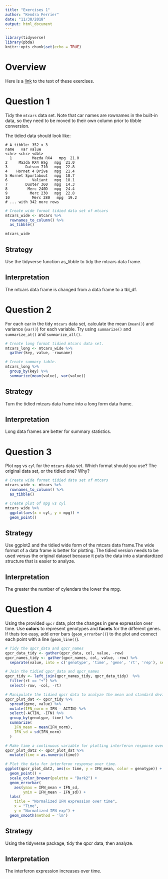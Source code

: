```yaml
---
title: "Exercises 1"
author: "Kendra Ferrier"
date: "11/30/2018"
output: html_document
---
```

  
```r
library(tidyverse)
library(pbda)
knitr::opts_chunk$set(echo = TRUE)
```

# Overview

Here is a [link](https://raw.githubusercontent.com/IDPT7810/practical-data-analysis/master/vignettes/problem-set-1.Rmd) to the text of these exercises.

# Question 1

Tidy the `mtcars` data set. Note that car names are rownames in the built-in data, so they need to be moved to their own column prior to tibble conversion.

The tidied data should look like:
  

```
# A tibble: 352 x 3
name   var value
<chr> <chr> <dbl>
  1         Mazda RX4   mpg  21.0
2     Mazda RX4 Wag   mpg  21.0
3        Datsun 710   mpg  22.8
4    Hornet 4 Drive   mpg  21.4
5 Hornet Sportabout   mpg  18.7
6           Valiant   mpg  18.1
7        Duster 360   mpg  14.3
8         Merc 240D   mpg  24.4
9          Merc 230   mpg  22.8
10          Merc 280   mpg  19.2
# ... with 342 more rows
```

```r
# Create wide format tidied data set of mtcars
mtcars_wide <- mtcars %>%
  rownames_to_column() %>%
  as_tibble()

mtcars_wide
```

## Strategy

Use the tidyverse function as_tibble to tidy the mtcars data frame.

## Interpretation

The mtcars data frame is changed from a  data frame to a tbl_df.


# Question 2


For each car in the tidy `mtcars` data set, calculate the mean (`mean()`) and variance (`var()`) for each variable. Try using `summarize()` and `summarize_at()` and `summarize_all()`.

```r
# Create long format tidied mtcars data set.
mtcars_long <- mtcars_wide %>%
  gather(key, value, -rowname)

# Create summary table.
mtcars_long %>%
  group_by(key) %>%
  summarize(mean(value), var(value))

```

## Strategy

Turn the tidied mtcars data frame into a long form data frame. 

## Interpretation

Long data frames are better for summary statistics.

# Question 3

Plot `mpg` vs `cyl` for the `mtcars` data set. Which format should you use? The original data set, or the tidied one? Why? 

```r
# Create wide format tidied data set of mtcars
mtcars_wide <- mtcars %>%
  rownames_to_column() %>%
  as_tibble()

# Create plot of mpg vs cyl 
mtcars_wide %>%
  ggplot(aes(x = cyl, y = mpg)) +
  geom_point() 
```

## Strategy

Use ggplot2 and the tidied wide form of the mtcars data frame.The wide format of a data frame is better for plotting. The tidied version needs to be used versus the original dataset because it puts the data into a standardized structure that is easier to analyze.

## Interpretation

The greater the number of cylendars the lower the mpg.


# Question 4
  
Using the provided `qpcr` data, plot the changes in gene expression over time. Use **colors** to represent genotypes and **facets** for the different genes. If thats too easy, add error bars (`geom_errorbar()`) to the plot and connect each point with a line (`geom_line()`).

```r
# Tidy the qpcr_data and qpcr_names
qpcr_data_tidy <- gather(qpcr_data, col, value, -row)
qpcr_names_tidy <- gather(qpcr_names, col, value, -row) %>%
  separate(value, into = c('genotype', 'time', 'gene', 'rt', 'rep'), sep = "_")

# Join the tidied qpcr_data and qpcr_names
qpcr_tidy <- left_join(qpcr_names_tidy, qpcr_data_tidy)  %>%
  filter(rt == "+") %>%
  select(-row, -col, -rt)

# Manipulate the tidied qpcr data to analyze the mean and standard deviation of the interferon response over time.  
qpcr_plot_dat <- qpcr_tidy %>% 
  spread(gene, value) %>%
  mutate(IFN_norm = IFN - ACTIN) %>%
  select(-ACTIN, -IFN) %>%
  group_by(genotype, time) %>%
  summarize(
    IFN_mean = mean(IFN_norm),
    IFN_sd = sd(IFN_norm) 
  )

# Make time a continuous variable for plotting interferon response over time. 
qpcr_plot_dat2 <- qpcr_plot_dat %>%
  mutate(time = as.numeric(time))

# Plot the data for interferon response over time.
ggplot(qpcr_plot_dat2, aes(x= time, y = IFN_mean, color = genotype)) +
  geom_point() +
  scale_color_brewer(palette = "Dark2") +
  geom_errorbar(
    aes(ymax = IFN_mean + IFN_sd,
        ymin = IFN_mean - IFN_sd)) + 
  labs(
    title = "Normalized IFN expression over time",
    x = "Time",
    y = "Normalized IFN exp") +
  geom_smooth(method = 'lm')
``` 

## Strategy 

Using the tidyverse package, tidy the qpcr data, then analyze.

## Interpretation
 
The interferon expression increases over time. 


